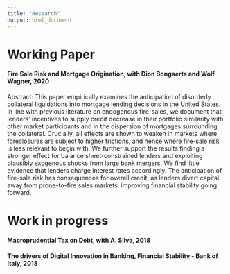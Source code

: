 ```yaml
---
title: "Research"
output: html_document
---
```


# Working Paper

#### **Fire Sale Risk and Mortgage Origination**, with Dion Bongaerts and Wolf Wagner, 2020

Abstract: This paper empirically examines the anticipation of disorderly collateral liquidations into mortgage lending decisions in the United States. In line with previous literature on endogenous fire-sales, we document that lenders' incentives to supply credit decrease in their portfolio similarity with other market participants and in the dispersion of mortgages surrounding the collateral. Crucially, all effects are shown to weaken in markets where foreclosures are subject to higher frictions, and hence where fire-sale risk is less relevant to begin with. We further support the results finding a stronger effect for balance sheet-constrained lenders and exploiting plausibly exogenous shocks from large bank mergers. We find little evidence that lenders charge interest rates accordingly. The anticipation of fire-sale risk has consequences for overall credit, as lenders divert capital away from prone-to-fire sales markets, improving financial stability going forward.


# Work in progress

#### **Macroprudential Tax on Debt**, with A. Silva, 2018

#### **The drivers of Digital Innovation in Banking**, Financial Stability - Bank of Italy, 2018
 
